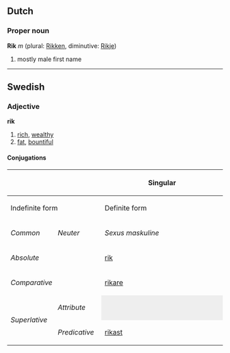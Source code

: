 ==Dutch==
===Proper noun===
'''Rik''' ''m'' (plural: [[Rikken]], diminutive: [[Rikje]])

# mostly male first name
----
==Swedish==
===Adjective===
'''rik'''

#[[rich]], [[wealthy]]
#[[fat]], [[bountiful]]

====Conjugations====
{| border=1 cellspacing=0 
|- bgcolor="#FFFFF0" align=center
! rowspan=3 colspan=2 |
! colspan=4 width=400 | Singular
! rowspan=3 width=100 | Plural
|- bgcolor="#FFFFF0" align=center
! colspan=2 width=200 | Indefinite form
! colspan=2 width=200 | Definite form
|- bgcolor="#FFFFF0" align=center
| width=100 | ''Common''
| width=100 | ''Neuter''
| width=100 | ''Sexus maskuline''
| width=100 | ''Other sexus''
|- align=center
| bgcolor="#FFFFF0" colspan=2 width=120 | ''Absolute''
| [[rik]]
| [[rikt]]
| [[rike]]
| [[rika]]
| [[rika]]
|- align=center
| bgcolor="#FFFFF0" colspan=2 | ''Comparative''
| colspan=7 | [[rikare]]
|- align=center
| bgcolor="#FFFFF0" rowspan=2 width=60 | ''Superlative''
| bgcolor="#FFFFF0" width=60 | ''Attribute''
| colspan=2 style="background:#eeeeee" |  
| [[rikaste]]
| [[rikaste]]
| [[rikaste]]
|- align=center 
| bgcolor="#FFFFF0" width=60 | ''Predicative''
| colspan=5 | [[rikast]]
|}